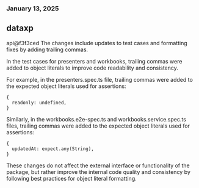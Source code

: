 ### January 13, 2025
## dataxp

api@f3f3ced
The changes include updates to test cases and formatting fixes by adding trailing commas.

In the test cases for presenters and workbooks, trailing commas were added to object literals to improve code readability and consistency.

For example, in the presenters.spec.ts file, trailing commas were added to the expected object literals used for assertions:

```
{
  readonly: undefined,
}
```

Similarly, in the workbooks.e2e-spec.ts and workbooks.service.spec.ts files, trailing commas were added to the expected object literals used for assertions:

```
{
  updatedAt: expect.any(String),
}
```

These changes do not affect the external interface or functionality of the package, but rather improve the internal code quality and consistency by following best practices for object literal formatting.